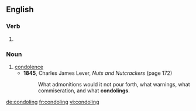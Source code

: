 
==English==

===Verb===
{{head|en}}

# {{present participle of|condole|lang=en}}

===Noun===
{{en-noun}}

# [[condolence]]
#* '''1845''', Charles James Lever, ''Nuts and Nutcrackers'' (page 172)
#*: What admonitions would it not pour forth, what warnings, what commiseration, and what '''condolings'''.

[[de:condoling]]
[[fr:condoling]]
[[vi:condoling]]